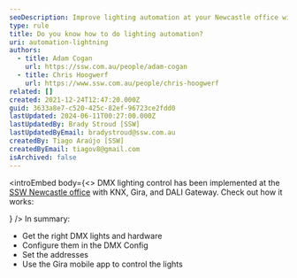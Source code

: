```yaml
---
seoDescription: Improve lighting automation at your Newcastle office with DMX control, KNX integration and Gira mobile app.
type: rule
title: Do you know how to do lighting automation?
uri: automation-lightning
authors:
  - title: Adam Cogan
    url: https://ssw.com.au/people/adam-cogan
  - title: Chris Hoogwerf
    url: https://www.ssw.com.au/people/chris-hoogwerf
related: []
created: 2021-12-24T12:47:20.000Z
guid: 3633a8e7-c520-425c-82ef-96723ce2fdd0
lastUpdated: 2024-06-11T00:27:00.000Z
lastUpdatedBy: Brady Stroud [SSW]
lastUpdatedByEmail: bradystroud@ssw.com.au
createdBy: Tiago Araújo [SSW]
createdByEmail: tiagov8@gmail.com
isArchived: false
---
```


<introEmbed
  body={<>
DMX lighting control has been implemented at the [SSW Newcastle office](https://www.ssw.com.au/ssw/Company/Offices/Newcastle/) with KNX, Gira, and DALI Gateway. Check out how it works:

<introYoutube url="https://www.youtube.com/embed/ihfHYVdmXMw" description="" />
  </>}
/>
In summary:

* Get the right DMX lights and hardware
* Configure them in the DMX Config
* Set the addresses
* Use the Gira mobile app to control the lights
